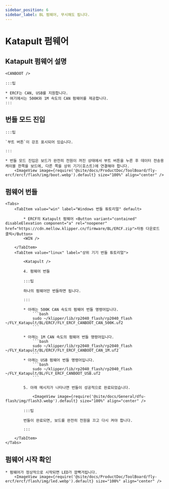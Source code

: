 ```yaml
---
sidebar_position: 6
sidebar_label: BL 펌웨어, 무시해도 됩니다.
---
```



# Katapult 펌웨어

## Katapult 펌웨어 설명

    <CANBOOT />

    :::팁

    * ERCF는 CAN, USB를 지원합니다.
    * 여기에서는 500K와 1M 속도의 CAN 펌웨어를 제공합니다.
    :::

## 번들 모드 진입

    :::팁

    `부트 버튼`이 강조 표시되어 있습니다.

    :::

    * 번들 모드 진입은 보드가 완전히 전원이 꺼진 상태에서 부트 버튼을 누른 후 데이터 전송용 케이블 한쪽을 보드에, 다른 쪽을 상위 기기(호스트)에 연결해야 합니다.
        <ImageView image={require('@site/docs/ProductDoc/ToolBoard/fly-ercf/ercf/flash/img/boot.webp').default} size="100%" align="center" />

## 펌웨어 번들

    <Tabs>
        <TabItem value="win" label="Windows 번들 튜토리얼" default>
        
            * ERCF의 Katapult 펌웨어 <Button variant="contained" disableElevation component="a" rel="noopener" href="https://cdn.mellow.klipper.cn/firmware/BL/ERCF.zip">자동 다운로드 클릭</Button>
            <WIN />
            
        </TabItem>
        <TabItem value="linux" label="상위 기기 번들 튜토리얼">
            
            <Katapult />

            4. 펌웨어 번들

            :::팁

            하나의 펌웨어만 번들하면 됩니다.

            :::

            * 아래는 500K CAN 속도의 펌웨어 번들 명령어입니다.
                ```bash
                sudo ~/klipper/lib/rp2040_flash/rp2040_flash ~/FLY_Katapult/BL/ERCF/FLY_ERCF_CANBOOT_CAN_500K.uf2
                ```
                       
            * 아래는 1M CAN 속도의 펌웨어 번들 명령어입니다.
                ```bash
                sudo ~/klipper/lib/rp2040_flash/rp2040_flash ~/FLY_Katapult/BL/ERCF/FLY_ERCF_CANBOOT_CAN_1M.uf2
                ```
            * 아래는 USB 펌웨어 번들 명령어입니다.
                ```bash
                sudo ~/klipper/lib/rp2040_flash/rp2040_flash ~/FLY_Katapult/BL/FLY_ERCF_CANBOOT_USB.uf2
                ```

            5. 아래 메시지가 나타나면 번들이 성공적으로 완료되었습니다.

                <ImageView image={require('@site/docs/General/dfu-flash/img/flash3.webp').default} size="100%" align="center" />

            :::팁

            번들이 완료되면, 보드를 완전히 전원을 끄고 다시 켜야 합니다.

            :::

        </TabItem>
    </Tabs>

## 펌웨어 시작 확인

    * 펌웨어가 정상적으로 시작되면 LED가 깜빡거립니다.
        <ImageView image={require('@site/docs/ProductDoc/ToolBoard/fly-ercf/ercf/flash/img/led.webp').default} size="100%" align="center" />
